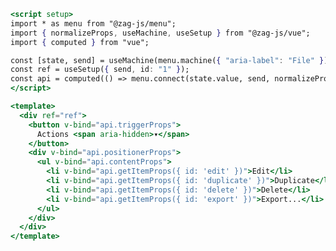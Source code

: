```jsx
<script setup>
import * as menu from "@zag-js/menu";
import { normalizeProps, useMachine, useSetup } from "@zag-js/vue";
import { computed } from "vue";

const [state, send] = useMachine(menu.machine({ "aria-label": "File" }));
const ref = useSetup({ send, id: "1" });
const api = computed(() => menu.connect(state.value, send, normalizeProps));
</script>

<template>
  <div ref="ref">
    <button v-bind="api.triggerProps">
      Actions <span aria-hidden>▾</span>
    </button>
    <div v-bind="api.positionerProps">
      <ul v-bind="api.contentProps">
        <li v-bind="api.getItemProps({ id: 'edit' })">Edit</li>
        <li v-bind="api.getItemProps({ id: 'duplicate' })">Duplicate</li>
        <li v-bind="api.getItemProps({ id: 'delete' })">Delete</li>
        <li v-bind="api.getItemProps({ id: 'export' })">Export...</li>
      </ul>
    </div>
  </div>
</template>
```
